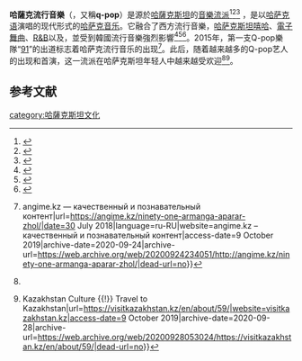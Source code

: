 '''哈薩克流行音樂'''（{{Lang-en|Qazaq pop}}，又稱'''q-pop'''）是源於[[哈薩克斯坦|哈薩克斯坦]]的[[音樂流派|音樂流派]]<ref name=":1">{{Cite web|title=Kazakh Band Tops Turkish Music Chart|url=https://astanatimes.com/2016/09/kazakh-band-tops-turkish-music-chart/|date=28 September 2016|last=September 2016|first=Zhazira Dyussembekova in Culture on 28|website=The Astana Times|access-date=9 October 2019|archive-date=2020-09-24|archive-url=https://web.archive.org/web/20200924181135/https://astanatimes.com/2016/09/kazakh-band-tops-turkish-music-chart/|dead-url=no}}</ref><ref>{{Cite web|title=Star of Asia international music festival wows audiences in Kazakhstan|url=https://www.euronews.com/2018/06/22/star-of-asia-music-festival-wows-audiences-in-kazakhstan|date=22 June 2018|last=Alexakis|first=Vanessa|website=euronews|access-date=9 October 2019|archive-date=2020-10-22|archive-url=https://web.archive.org/web/20201022222557/https://www.euronews.com/2018/06/22/star-of-asia-music-festival-wows-audiences-in-kazakhstan|dead-url=no}}</ref><ref>{{Cite journal|title=Q-pop as a Phenomenon to Enhance New Nationalism in Post-Soviet Kazakhstan|url=https://www.dbpia.co.kr/Journal/articleDetail?nodeId=NODE09311280|first1=Danabayev|last2=Jowon|first2=Park|date=2020|journal=Asia Review|issue=2|doi=10.24987/snuacar.2020.02.9.2.85|volume=9|pages=85–129|language=ko|last1=Kakim|access-date=2020-11-04|archive-date=2021-05-06|archive-url=https://web.archive.org/web/20210506204423/https://www.dbpia.co.kr/Journal/articleDetail?nodeId=NODE09311280|dead-url=no}}</ref> ，是以[[哈萨克语|哈萨克语]]演唱的现代形式的[[哈萨克音乐|哈萨克音乐]]。它融合了西方流行音樂，[[哈萨克斯坦嘻哈|哈萨克斯坦嘻哈]]、[[電子舞曲|電子舞曲]]、[[R&B|R&B]]以及{{Internal link helper/en|托宴音乐|Toi music}}，並受到韓國流行音樂強烈影響<ref>{{Cite book|url=https://books.google.com/books?id=6mR2DwAAQBAJ&pg=PA388|title=Hip Hop around the World: An Encyclopedia [2 volumes]|last1=Goldsmith|first1=Melissa Ursula Dawn|last2=Fonseca|first2=Anthony J.|date=31 December 2018|publisher=ABC-CLIO|isbn=9780313357596|language=en|access-date=2021-04-09|archive-date=2021-05-06|archive-url=https://web.archive.org/web/20210506201931/https://books.google.com/books?id=6mR2DwAAQBAJ&pg=PA388|dead-url=no}}</ref><ref name=":0">{{Cite book|url=https://books.google.com/books?id=9JapDwAAQBAJ&q=Erbolat&pg=PA182|title=The Nazarbayev Generation: Youth in Kazakhstan|last=Laruelle|first=Marlene|date=30 August 2019|publisher=Rowman & Littlefield|isbn=9781793609144|language=en|access-date=2021-04-09|archive-date=2021-05-11|archive-url=https://web.archive.org/web/20210511025533/https://books.google.com/books?id=9JapDwAAQBAJ&q=Erbolat&pg=PA182|dead-url=no}}</ref><ref>{{Cite web|title=Kazakh Pop Music Experiencing Heyday|url=https://astanatimes.com/2016/03/15-2/|date=26 March 2016|last=March 2016|first=Zhanna Shayakhmetova in Culture on 26|website=The Astana Times|access-date=9 October 2019|archive-date=2019-11-04|archive-url=https://web.archive.org/web/20191104232248/https://astanatimes.com/2016/03/15-2/|dead-url=no}}</ref>。2015年，第一支Q-pop樂隊“[[91_(乐队)|91]]”的出道标志着哈萨克流行音乐的出现<ref>{{Cite web|title=Ninety one — арманға апарар жол {{!}} angime.kz — качественный и познавательный контент|url=https://angime.kz/ninety-one-armanga-aparar-zhol/|date=30 July 2018|language=ru-RU|website=angime.kz – качественный и познавательный контент|access-date=9 October 2019|archive-date=2020-09-24|archive-url=https://web.archive.org/web/20200924234051/http://angime.kz/ninety-one-armanga-aparar-zhol/|dead-url=no}}</ref>。此后，随着越来越多的Q-pop艺人的出现和首演，这一流派在哈萨克斯坦年轻人中越来越受欢迎<ref name=":0" /><ref>{{Cite web|title=Kazakh Music {{!}} Kazakhstan Culture {{!}} Travel to Kazakhstan|url=https://visitkazakhstan.kz/en/about/59/|website=visitkazakhstan.kz|access-date=9 October 2019|archive-date=2020-09-28|archive-url=https://web.archive.org/web/20200928053024/https://visitkazakhstan.kz/en/about/59/|dead-url=no}}</ref>。

== 参考文献 ==
{{Reflist|colwidth=30em}}
{{哈萨克斯坦小作品}}
{{Music-stub}}
[[category:哈薩克斯坦文化|category:哈薩克斯坦文化]]
